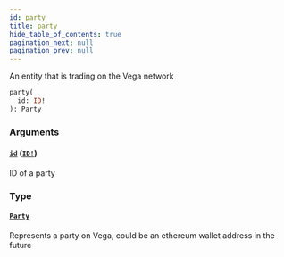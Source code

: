 ```yaml
---
id: party
title: party
hide_table_of_contents: true
pagination_next: null
pagination_prev: null
---
```



An entity that is trading on the Vega network

```graphql
party(
  id: ID!
): Party
```


### Arguments

#### [`id`](#) ([`ID!`](/docs/testnet/graphql/scalars/id))

ID of a party


### Type

#### [`Party`](/docs/testnet/graphql/objects/party)

Represents a party on Vega, could be an ethereum wallet address in the future




